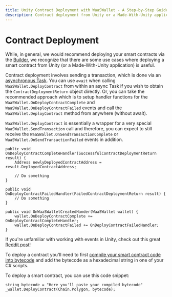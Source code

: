 ```yaml
---
title: Unity Contract Deployment with WaaSWallet - A Step-by-Step Guide
description: Contract deployment from Unity or a Made-With-Unity application can be achieved by sending a transaction asynchronously using WaaSWallet.DeployContract.
---
```


# Contract Deployment
While, in general, we would recommend deploying your smart contracts via the [Builder](https://sequence.build/), we recognize that there are some use cases where deploying a smart contract from Unity (or a Made-With-Unity application) is useful.

Contract deployment involves sending a transaction, which is done via an [asynchronous Task](https://medium.com/@sonusprocks/async-await-in-c-unity-explained-in-easy-words-571ebb6a9369). You can use `await` when calling `WaaSWallet.DeployContract` from within an async Task if you wish to obtain the `ContractDeploymentReturn` object directly. Or, you can take the recommended approach which is to setup handler functions for the `WaaSWallet.OnDeployContractComplete` and `WaaSWallet.OnDeployContractFailed` events and call the `WaaSWallet.DeployContract` method from anywhere (without await).

`WaaSWallet.DeployContract` is essentially a wrapper for a very special `WaaSWallet.SendTransaction` call and therefore, you can expect to still receive the `WaaSWallet.OnSendTransactionComplete` or `WaaSWallet.OnSendTransactionFailed` events in addition.

```
public void OnDeployContractCompleteHandler(SuccessfulContractDeploymentReturn result) {
    Address newlyDeployedContractAddress = result.DeployedContractAddress;

    // Do something
}

public void OnDeployContractFailedHandler(FailedContractDeploymentReturn result) {
    // Do something
}

public void OnWaaSWalletCreatedHander(WaaSWallet wallet) {
    wallet.OnDeployContractComplete += OnDeployContractCompleteHandler;
    wallet.OnDeployContractFailed += OnDeployContractFailedHandler;
}
```
If you're unfamiliar with working with events in Unity, check out this great [Reddit post](https://www.reddit.com/r/gamedev/comments/u3hz2v/how_to_use_events_a_supersimple_unity_example/)!

To deploy a contract you'll need to first [compile your smart contract code into bytecode](https://medium.com/coinmonks/compiling-the-smart-contracts-8dcda8071638) and add the bytecode as a hexadecimal string in one of your C# scripts. 

To deploy a smart contract, you can use this code snippet:
```
string bytecode = "Here you'll paste your compiled bytecode"
_wallet.DeployContract(Chain.Polygon, bytecode);
```